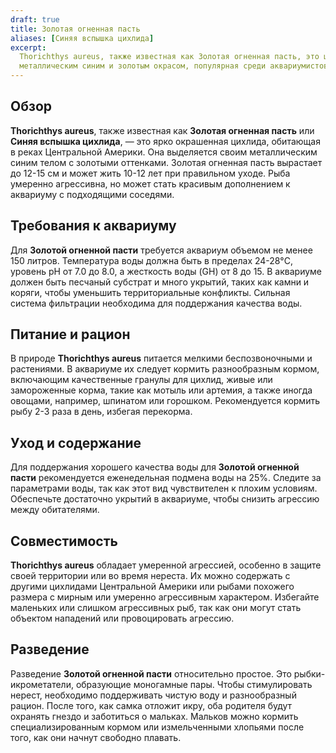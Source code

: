 ```yaml
---
draft: true
title: Золотая огненная пасть
aliases: [Синяя вспышка цихлида]
excerpt:
  Thorichthys aureus, также известная как Золотая огненная пасть, это цихлида из Центральной Америки с ярким
  металлическим синим и золотым окрасом, популярная среди аквариумистов.
---
```


## Обзор

**Thorichthys aureus**, также известная как **Золотая огненная пасть** или **Синяя вспышка цихлида**, — это ярко
окрашенная цихлида, обитающая в реках Центральной Америки. Она выделяется своим металлическим синим телом с золотыми
оттенками. Золотая огненная пасть вырастает до 12-15 см и может жить 10-12 лет при правильном уходе. Рыба умеренно
агрессивна, но может стать красивым дополнением к аквариуму с подходящими соседями.

## Требования к аквариуму

Для **Золотой огненной пасти** требуется аквариум объемом не менее 150 литров. Температура воды должна быть в пределах
24-28°C, уровень pH от 7.0 до 8.0, а жесткость воды (GH) от 8 до 15. В аквариуме должен быть песчаный субстрат и много
укрытий, таких как камни и коряги, чтобы уменьшить территориальные конфликты. Сильная система фильтрации необходима для
поддержания качества воды.

## Питание и рацион

В природе **Thorichthys aureus** питается мелкими беспозвоночными и растениями. В аквариуме их следует кормить
разнообразным кормом, включающим качественные гранулы для цихлид, живые или замороженные корма, такие как мотыль или
артемия, а также иногда овощами, например, шпинатом или горошком. Рекомендуется кормить рыбу 2-3 раза в день, избегая
перекорма.

## Уход и содержание

Для поддержания хорошего качества воды для **Золотой огненной пасти** рекомендуется еженедельная подмена воды на 25%.
Следите за параметрами воды, так как этот вид чувствителен к плохим условиям. Обеспечьте достаточно укрытий в аквариуме,
чтобы снизить агрессию между обитателями.

## Совместимость

**Thorichthys aureus** обладает умеренной агрессией, особенно в защите своей территории или во время нереста. Их можно
содержать с другими цихлидами Центральной Америки или рыбами похожего размера с мирным или умеренно агрессивным
характером. Избегайте маленьких или слишком агрессивных рыб, так как они могут стать объектом нападений или
провоцировать агрессию.

## Разведение

Разведение **Золотой огненной пасти** относительно простое. Это рыбки-икрометатели, образующие моногамные пары. Чтобы
стимулировать нерест, необходимо поддерживать чистую воду и разнообразный рацион. После того, как самка отложит икру,
оба родителя будут охранять гнездо и заботиться о мальках. Мальков можно кормить специализированным кормом или
измельченными хлопьями после того, как они начнут свободно плавать.
